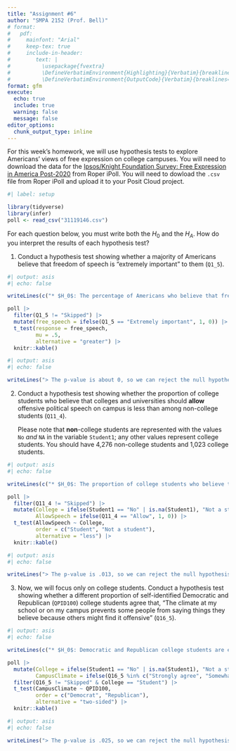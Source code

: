 ```yaml
---
title: "Assignment #6"
author: "SMPA 2152 (Prof. Bell)"
# format:
#   pdf:
#     mainfont: "Arial"
#     keep-tex: true
#     include-in-header:
#        text: |
#          \usepackage{fvextra}
#          \DefineVerbatimEnvironment{Highlighting}{Verbatim}{breaklines=true, breakanywhere=true, breaksymbol=, breakanywheresymbolpre=,commandchars=\\\{\}}
#          \DefineVerbatimEnvironment{OutputCode}{Verbatim}{breaklines=true, breakanywhere=true, breaksymbol=, breakanywheresymbolpre=,commandchars=\\\{\}}
format: gfm
execute:
  echo: true
  include: true
  warning: false
  message: false
editor_options: 
  chunk_output_type: inline
---
```


For this week's homework, we will use hypothesis tests to explore Americans' views of free expression on college campuses. You will need to download the data for the [Ipsos/Knight Foundation Survey: Free Expression in America Post-2020](https://doi.org/10.25940/ROPER-31119146) from Roper iPoll. You will need to dowload the `.csv` file from Roper iPoll and upload it to your Posit Cloud project.

```r
#| label: setup

library(tidyverse)
library(infer)
poll <- read_csv("31119146.csv")
```

For each question below, you must write both the $H_0$ and the $H_A$. How do you interpret the results of each hypothesis test?

1. Conduct a hypothesis test showing whether a majority of Americans believe that freedom of speech is "extremely important" to them (`Q1_5`).

```r
#| output: asis
#| echo: false

writeLines(c("* $H_0$: The percentage of Americans who believe that freedom of speech is \"extremely important\" to them is less than or equal to 50%.", "* $H_A$: The percentage of Americans who believe that freedom of speech is \"extremely important\" to them is greater than 50%."), sep = "\n")
```

```r
poll |>
  filter(Q1_5 != "Skipped") |>
  mutate(free_speech = ifelse(Q1_5 == "Extremely important", 1, 0)) |>
  t_test(response = free_speech,
         mu = .5,
         alternative = "greater") |>
  knitr::kable()
```

```r
#| output: asis
#| echo: false

writeLines("> The p-value is about 0, so we can reject the null hypothesis and accept the alternative hypothesis that the percentage of Americans who believe that freedom of speech is \"extremely important\" to them is greater than 50%. Americans clearly feel that free speech is an important right.")
```

2. Conduct a hypothesis test showing whether the proportion of college students who believe that colleges and universities should **allow** offensive political speech on campus is less than among non-college students (`Q11_4`).

    Please note that **non**-college students are represented with the values `No` *and* `NA` in the variable `Student1`; any other values represent college students. You should have 4,276 non-college students and 1,023 college students. 

```r
#| output: asis
#| echo: false

writeLines(c("* $H_0$: The proportion of college students who believe that colleges and universities should allow offensive political speech is greater than or equal to the proportion among non-college students.", "* $H_A$: The proportion of college students who believe that colleges and universities should allow offensive political speech is less than the proportion among non-college students."), sep = "\n")
```

```r
poll |>
  filter(Q11_4 != "Skipped") |>
  mutate(College = ifelse(Student1 == "No" | is.na(Student1), "Not a student", "Student"),
         AllowSpeech = ifelse(Q11_4 == "Allow", 1, 0)) |>
  t_test(AllowSpeech ~ College,
         order = c("Student", "Not a student"),
         alternative = "less") |>
  knitr::kable()
```

```r
#| output: asis
#| echo: false

writeLines("> The p-value is .013, so we can reject the null hypothesis and accept the alternative hypothesis that the proportion of college students who believe that colleges and universities should allow offensive political speech is less than the proportion among non-college students. However, the estimate is only -4 percentage points, which is not very much, suggesting that views are not sharply divided between these two groups.")
```

3. Now, we will focus only on college students. Conduct a hypothesis test showing whether a different proportion of self-identified Democratic and Republican (`QPID100`) college students agree that, "The climate at my school or on my campus prevents some people from saying things they believe because others might find it offensive" (`Q16_5`).

```r
#| output: asis
#| echo: false

writeLines(c("* $H_0$: Democratic and Republican college students are equally likely to believe that, \"The climate at my school or on my campus prevents some people from saying things they believe because others might find it offensive.\"", "* $H_A$: Democratic and Republican college students are not equally likely to believe that, \"The climate at my school or on my campus prevents some people from saying things they believe because others might find it offensive.\""), sep = "\n")
```

```r
poll |>
  mutate(College = ifelse(Student1 == "No" | is.na(Student1), "Not a student", "Student"),
         CampusClimate = ifelse(Q16_5 %in% c("Strongly agree", "Somewhat agree"), 1, 0)) |>
  filter(Q16_5 != "Skipped" & College == "Student") |>
  t_test(CampusClimate ~ QPID100,
         order = c("Democrat", "Republican"),
         alternative = "two-sided") |>
  knitr::kable()
```

```r
#| output: asis
#| echo: false

writeLines("> The p-value is .025, so we can reject the null hypothesis and accept the alternative hypothesis that Democratic and Republican college students are not equally likely to believe that, \"The climate at my school or on my campus prevents some people from saying things they believe because others might find it offensive.\". The estimate is that Republicans are 9 percentage points more likely to, perhaps because colleges are associated with liberalism in the popular imagination.")
```